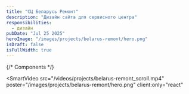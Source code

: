 ```yaml
---
title: "СЦ Беларусь Ремонт"
description: "Дизайн сайта для сервисного центра"
responsibilities:
  - дизайн
pubDate: "Jul 25 2025"
heroImage: "/images/projects/belarus-remont/hero.png"
isDraft: false
isFullWidth: true
---
```


{/* Components */}

<SmartVideo
  src="/videos/projects/belarus-remont_scroll.mp4"
  poster="/images/projects/belarus-remont/hero.png"
  client:only="react"
></SmartVideo>
